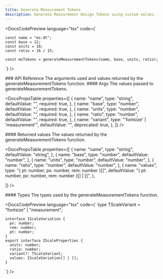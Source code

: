 ```yaml
---
title: Generate Measurement Tokens
description: Generate Measurement Design Tokens using custom values.
---
```


<DocsCodePreview
  language="tsx"
  code={`

    const name = "ms-dt";
    const base = 12;
    const units = 10;
    const ratio = 16 / 15;

    const msTokens = generateMeasurementTokens(name, base, units, ratio);

`} />

<DocsSection className="m-y-large-10">
### API Reference

<DocsTextBlock>
  The arguments used and values returned by the generateMeasurementTokens
  function.
</DocsTextBlock>

</DocsSection>

<DocsSection className="m-y-large-10">
#### Args

<DocsTextBlock className="m-b-medium-60">
  The values passed to generateMeasurementTokens.
</DocsTextBlock>

<DocsPropsTable
  properties={[
    {
      name: "name",
      type: "string",
      defaultValue: "",
      required: true,
    },
    {
      name: "base",
      type: "number",
      defaultValue: "",
      required: true,
    },
    {
      name: "units",
      type: "number",
      defaultValue: "",
      required: true,
    },
    {
      name: "ratio",
      type: "number",
      defaultValue: "",
      required: true,
    },
    {
      name: "variant",
      type: "'fontsize' | 'measurement'",
      defaultValue: "",
      deprecated: true,
    },
  ]}
/>

</DocsSection>

<DocsSection className="m-y-large-10">
#### Returned values

<DocsTextBlock className="m-b-medium-60">
  The values returned by the generateMeasurementTokens function.
</DocsTextBlock>

<DocsPropsTable
  properties={[
    {
      name: "name",
      type: "string",
      defaultValue: "string",
    },
    {
      name: "base",
      type: "number",
      defaultValue: "number",
    },
    {
      name: "units",
      type: "number",
      defaultValue: "number",
    },
    {
      name: "ratio",
      type: "number",
      defaultValue: "number",
    },
    {
      name: "values",
      type: "{ pt: number, px: number, rem: number }[]",
      defaultValue: "{ pt: number, px: number, rem: number }[] | []",
    },

]}
/>

</DocsSection>

<DocsSection className="m-y-large-10">
#### Types

<DocsTextBlock className="m-b-medium-60">
  The types used by the generateMeasurementTokens function.
</DocsTextBlock>

<DocsCodePreview
  language="tsx"
  code={`
    type TScaleVariant = "fontsize" | "measurement";

    interface IScaleVariation {
      px: number;
      rem: number;
      pt: number;
    }
    export interface IScaleProperties {
      units: number;
      ratio: number;
      variant?: TScaleVariant;
      values: IScaleVariation[] | [];
    }

`} />

</DocsSection>
<DocsFooter prev="/docs/core/generate-color-tokens" next="/docs/core/generate-sequence-tokens" />
